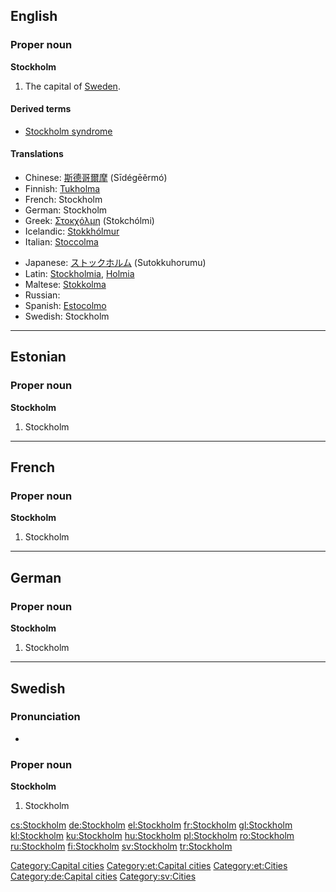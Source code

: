 {{wikipedia}}
==English==

===Proper noun===
'''Stockholm'''

# The capital of [[Sweden]].

====Derived terms====
* [[Stockholm syndrome]]

====Translations====
{{top}}
* Chinese: [[斯德哥爾摩]] (Sīdégēěrmó)
* Finnish: [[Tukholma]]
* French: Stockholm
* German: Stockholm
* Greek: [[Στοκχόλμη]] (Stokchólmi) {{f}}
* Icelandic: [[Stokkhólmur]] {{m}}
* Italian: [[Stoccolma]] {{f}}
{{mid}}
* Japanese: [[ストックホルム]] (Sutokkuhorumu)
* Latin: [[Stockholmia]], [[Holmia]]
* Maltese: [[Stokkolma]]
* Russian: {{t|ru|Стокгольм|tr=Stokgól’m|m}}
* Spanish: [[Estocolmo]]
* Swedish: Stockholm
{{bottom}}

[[Category:Capital cities]]

----

==Estonian==

===Proper noun===
'''Stockholm'''

# Stockholm

[[Category:et:Capital cities]]
[[Category:et:Cities]]

----

==French==

===Proper noun===
'''Stockholm'''

# Stockholm

----

==German==

===Proper noun===
'''Stockholm'''

# Stockholm

[[Category:de:Capital cities]]

----

==Swedish==

===Pronunciation===
* {{audio|Sv-Stockholm.ogg|audio}}

===Proper noun===
'''Stockholm'''

# Stockholm

[[Category:sv:Cities]]

[[cs:Stockholm]]
[[de:Stockholm]]
[[el:Stockholm]]
[[fr:Stockholm]]
[[gl:Stockholm]]
[[kl:Stockholm]]
[[ku:Stockholm]]
[[hu:Stockholm]]
[[pl:Stockholm]]
[[ro:Stockholm]]
[[ru:Stockholm]]
[[fi:Stockholm]]
[[sv:Stockholm]]
[[tr:Stockholm]]